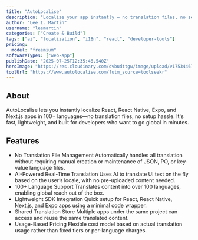 ```yaml
---
title: "AutoLocalise"
description: "Localize your app instantly — no translation files, no setup hassle."
author: "Lee I. Martin"
username: "leemartin"
categories: ["Create & Build"]
tags: ["ai", "localization", "i18n", "react", "developer-tools"]
pricing:
  model: "freemium"
softwareTypes: ["web-app"]
publishDate: "2025-07-25T12:35:46.540Z"
heroImage: "https://res.cloudinary.com/dvbudttgw/image/upload/v1753446749/dg7sff2g2kg3u43pdxlo.png"
toolUrl: "https://www.autolocalise.com/?utm_source=toolseekr"
---
```

## About
AutoLocalise lets you instantly localize React, React Native, Expo, and Next.js apps in 100+ languages—no translation files, no setup hassle. It's fast, lightweight, and built for developers who want to go global in minutes.

## Features
- No Translation File Management
Automatically handles all translation without requiring manual creation or maintenance of JSON, PO, or key-value language files.
- AI-Powered Real-Time Translation
Uses AI to translate UI text on the fly based on the user’s locale, with no pre-uploaded content needed.
- 100+ Language Support
Translates content into over 100 languages, enabling global reach out of the box.
- Lightweight SDK Integration
Quick setup for React, React Native, Next.js, and Expo apps using a minimal code wrapper.
- Shared Translation Store
Multiple apps under the same project can access and reuse the same translated content.
- Usage-Based Pricing
Flexible cost model based on actual translation usage rather than fixed tiers or per-language charges.